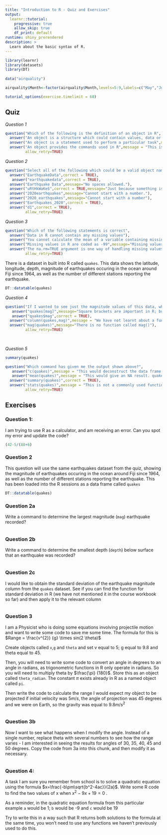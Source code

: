```yaml
---
title: "Introduction to R - Quiz and Exercises"
output: 
  learnr::tutorial:
    progressive: true
    allow_skip: true
    df_print: default
runtime: shiny_prerendered
description: >
  Learn about the basic syntax of R.
---
```


```r
library(learnr)
library(datasets) 
library(DT)
 
data("airquality")

airquality$Month<-factor(airquality$Month,levels=5:9,labels=c("May","June","July","August","September"))

tutorial_options(exercise.timelimit = 60)
```

## Quiz

*Question 1*
```r
question("Which of the following is the definition of an object in R",
  answer("An object is a structure which could contain values, data or plots",correct=TRUE),
  answer("An object is a statement used to perform a particular task",message = "This is a 'function'"),
  answer("An object provides the commands used in R",message = "This is a 'script' or the 'syntax'"),
         allow_retry=TRUE)

```



*Question 2*

```r
question("Select all of the following which could be a valid object name for some data about earthquakes in R",
  answer("EarthquakeData",correct = TRUE),
   answer("earthquakedata",correct = TRUE),
  answer("Earthquake Data",message="No spaces allowed."),
  answer("uRtHkWaKeS",correct = TRUE,message="Just because something is valid, does not mean it is a good idea!"),
  answer("2020earthquakes",message="Cannot start with a number."),
  answer("2020_earthquakes",message="Cannot start with a number"),
  answer("Earthquakes_2020",correct = TRUE),
  answer("d1",correct = TRUE),
         allow_retry=TRUE)

```


*Question 3*
```r
question("Which of the following statements is correct",
  answer("Data in R cannot contain any missing values"),
  answer("You cannot calculate the mean of a variable containing missing values in R"),
  answer("Missing values in R are coded as -99",message="Missing values are coded as NA"),
  answer("The na.rm=TRUE argument is one way of handling missing values within some functions",correct = TRUE),
         allow_retry=TRUE)

```





There is a dataset in built into R called `quakes`. This data shows the latitude, longitude, depth, magnitude of earthquakes occuring in the ocean around Fiji since 1964, as well as the number of different stations reporting the earthquake.

```r
DT::datatable(quakes)
```

*Question 4*

```r
question("If I wanted to see just the magnitude values of this data, what R command should I run?",
   answer("quakes[mag]",message="Square brackets are important in R; but we haven't learnt about them yet, and this is not what they do!"),
   answer("quakes$mag",correct = TRUE),
  answer("column(quakes,mag)",message = "We have not learnt about a function called column(), and this is not what it does"),
  answer("mag(quakes)",message="There is no function called mag()"),
         allow_retry=TRUE)
         
         
```
*Question 5* 

```r
summary(quakes)
```


 
```r

question("Which command has given me the output shown above?",
   answer("c(quakes)",message = "This would deconstruct the data frame rather than provide summary statistics"),
   answer("mean(quakes)",message = "This would give an NA result. quakes is of class data.frame, so we cant calculate a mean"),
  answer("summary(quakes)",correct = TRUE),
  answer("stats(quakes)",message = "This is not a commonly used function"),
         allow_retry=TRUE)
```




## Exercises

### Question 1:
I am trying to use R as a calculator, and am receiving an error. Can you spot my error and update the code?
```r

(42-5/(88+6)

```


### Question 2

This question will use the same earthquakes dataset from the quiz, showing the magnitude of earthquakes occuring in the ocean around Fiji since 1964, as well as the number of different stations reporting the earthquake. This has been loaded into the R sessions as a data frame called `quakes` 

```r
DT::datatable(quakes)
```


### Question 2a
Write a command to determine the largest magnitude (`mag`) earthquake recorded?

```r


```

### Question 2b
Write a command to determine the smallest depth (`depth`) below surface that an earthquake was recorded?

```r

```


### Question 2c
I would like to obtain the standard deviation of the earthquake magnitude column from the `quakes` dataset. See if you can find the function for standard deviation in R (we have not mentioned it in the course workbook so far) and then apply it to the relevant column
```r

```


### Question 3
I am a Physicist who is doing some equations involving projectile motion and want to write some code to save me some time. The formula for this is
$Range = \frac{v^{2}} {g} \times sin(2 \theta)$

Create objects called `v`,`g` and `theta` and set v equal to 5; g equal to 9.8 and theta equal to 45. 

Then, you will need to write some code to convert an angle in degrees to an angle in radians, as trigonometric functions in R only operate in radians. So you will need to multiply theta by $\frac{\pi} {180}$. Store this as an object called `theta_radian`. The constant $\pi$ exists already in R as a named object called `pi`.

Then write the code to calculate the range I would expect my object to be projected if initial velocity was 5$m/s$, the angle of projection was 45 degrees and we were on Earth, so the gravity was equal to 9.8$m/s^2$

```r


```

### Question 3b

Now I want to see what happens when I modify the angle. Instead of a single number, replace theta with several numbers to see how the range varies - I am interested in seeing the results for angles of 30, 35, 40, 45 and 50 degrees. Copy the code from 3a into this chunk, and then modify it as necessary.

```r


```

### Question 4:
A task I am sure you remember from school is to solve a quadratic equation using the formula $x=\frac{-b\pm\sqrt{b^2-4ac}}{2a}$.
Write some R code to find the two values of x when $x^2-9x+19=0$ . 

As a reminder, in the quadratic equation formula from this particular example `a` would be 1; `b` would be -9 and `c` would be 19

Try to write this in a way such that R returns both solutions to the formula at the same time, you won't need to use any functions we haven't previously used to do this.

```r



```